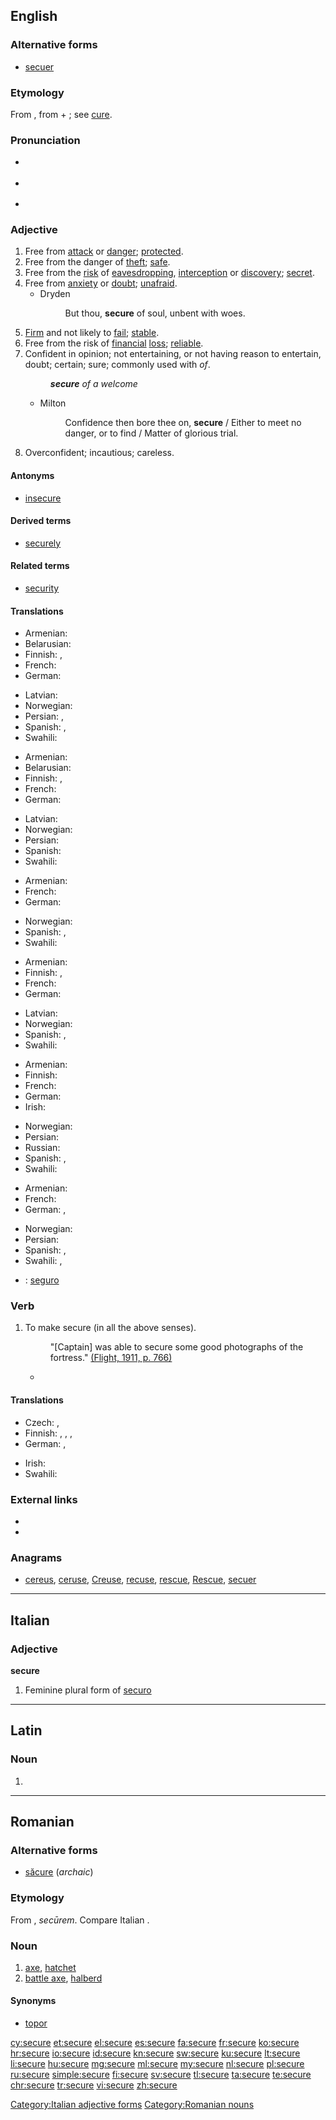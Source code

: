 ==English==
{{wikipedia|dab=Secure}}

===Alternative forms===
* [[secuer]] {{qualifier|obsolete}}

===Etymology===
From {{etyl|la|en}} {{term|securus||of persons, free from care, quiet, easy; in a bad sense, careless, reckless; of things, tranquil, also free from danger, safe, secure|lang=la}}, from {{term|se-||without|lang=la}} + {{term|cura||care|lang=la}}; see [[cure]].

===Pronunciation===
* {{a|UK}} {{IPA|/səˈkjʊə(ɹ)/|/səˈkjɔː(ɹ)/}}
* {{a|US}} {{IPA|/səˈkjɔɹ/|/səˈkjɚ/}}
* {{audio|en-us-secure.ogg|Audio (US)}}

===Adjective===
{{en-adj|er|more}}

# Free from [[attack]] or [[danger]]; [[protected]].
# Free from the danger of [[theft]]; [[safe]].
# Free from the [[risk]] of [[eavesdropping]],  [[interception]] or [[discovery]]; [[secret]].
# Free from [[anxiety]] or [[doubt]]; [[unafraid]].
#* Dryden
#*: But thou, '''secure''' of soul, unbent with woes.
# [[firm|Firm]] and not likely to [[fail]]; [[stable]].
# Free from the risk of [[financial]] [[loss]]; [[reliable]].
# Confident in opinion; not entertaining, or not having reason to entertain, doubt; certain; sure; commonly used with ''of''.
#: '''''secure''' of a welcome''
#* Milton
#*: Confidence then bore thee on, '''secure''' / Either to meet no danger, or to find / Matter of glorious trial.
# Overconfident; incautious; careless.
#: {{rfquotek|Macaulay}}

====Antonyms====
* [[insecure]]

====Derived terms====
* [[securely]]

====Related terms====
* [[security]]

====Translations====
{{trans-top|free from attack or danger; protected}}
* Armenian: {{t-|hy|անվտանգ|tr=anvtang}}
* Belarusian: {{t-|be|бяспечны|tr=bjazpjéčny|sc=Cyrl}}
* Finnish: {{t-|fi|turvassa}}, {{t+|fi|turvallinen}}
* French: {{t+|fr|sûr}}
* German: {{t+|de|sicher}}
{{trans-mid}}
* Latvian: {{t+|lv|drošs}}
* Norwegian: {{t+|no|sikker}}
* Persian: {{t+|fa|ایمن|tr=imen|sc=fa-Arab}}, {{t+|fa|امن|tr=amn|sc=fa-Arab}}
* Spanish: {{t+|es|seguro|m}}, {{t-|es|resguardado|sc=Jpan}}
* Swahili: {{t+|sw|salamu}}
{{trans-bottom}}

{{trans-top|free from the danger of theft; safe}}
* Armenian: {{t+|hy|ապահով|tr=apahov}}
* Belarusian: {{t-|be|бяспечны|tr=bjazpjéčny|sc=Cyrl}}
* Finnish: {{t+|fi|tallessa}}, {{t-|fi|turvassa}}
* French: {{t+|fr|sûr}}
* German: {{t+|de|sicher}}
{{trans-mid}}
* Latvian: {{t+|lv|drošs}}
* Norwegian: {{t+|no|sikker}}
* Persian: {{t+|fa|امن|tr=amn|sc=fa-Arab}}
* Spanish: {{t+|es|seguro}}
* Swahili: {{t+|sw|salamu}}
{{trans-bottom}}

{{trans-top|free from the risk of eavesdropping, interception or discovery; secret}}
* Armenian: {{t+|hy|ապահով|tr=apahov}}
* French: {{t+|fr|sûr}}
* German: {{t+|de|sicher}}
{{trans-mid}}
* Norwegian: {{t+|no|sikker}}
* Spanish: {{t+|es|seguro|m}}, {{t-|es|confiable}}
* Swahili: {{t+|sw|salamu}}
{{trans-bottom}}

{{trans-top|free from anxiety or doubt; unafraid}}
* Armenian: {{t+|hy|ապահով|tr=apahov}}
* Finnish: {{t+|fi|peloton}}, {{t+|fi|varma}}
* French: {{t+|fr|sûr}}
* German: {{t+|de|sicher}}
{{trans-mid}}
* Latvian: {{t+|lv|drošs}}
* Norwegian: {{t+|no|sikker}}
* Spanish: {{t+|es|seguro}}, {{t-|es|aplomado}}
* Swahili: {{t+|sw|salamu}}
{{trans-bottom}}

{{trans-top|Firm and not likely to fail; stable}}
* Armenian: {{t+|hy|ապահով|tr=apahov}}
* Finnish: {{t+|fi|vakaa}}
* French: {{t+|fr|sûr}}
* German: {{t+|de|zuverlässig}}
* Irish: {{t-|ga|diongbháilte}}
{{trans-mid}}
* Norwegian: {{t+|no|sikker}}
* Persian: {{t+|fa|مطمئن|tr=motma'en|sc=fa-Arab}}
* Russian: {{t+|ru|надёжный|tr=nadjóžnyj|sc=Cyrl}}
* Spanish: {{t+|es|seguro}}, {{t-|es|aplomado|m}}
* Swahili: {{t+|sw|salamu}}
{{trans-bottom}}

{{trans-top|Free from the risk of financial loss; reliable}}
* Armenian: {{t+|hy|ապահով|tr=apahov}}
* French: {{t+|fr|sûr}}
* German: {{t+|de|sicher}}, {{t+|de|zuverlässig}}
{{trans-mid}}
* Norwegian: {{t+|no|sikker}}
* Persian: {{t+|fa|مطمئن|tr=motma'en|sc=fa-Arab}}
* Spanish: {{t+|es|seguro|m}}, {{t-|es|confiable|m}}
* Swahili: {{t+|sw|salamu}},  {{t+|sw|salamu}}
{{trans-bottom}}

{{checktrans-top}}
* {{ttbc|es}}: [[seguro]]
{{trans-bottom}}

===Verb===
{{en-verb|secur|ing}}

# To make secure (in all the above senses).
#: "[Captain] was able to secure some good photographs of the fortress." [http://www.flightglobal.com/pdfarchive/view/1911/1911%20-%200764.html (Flight, 1911, p. 766)]
#*{{quote-book|year=1918|author={{w|W. B. Maxwell}}|chapter=3
|title=[http://openlibrary.org/works/OL1097634W The Mirror and the Lamp]
|passage=One saint's day in mid-term a certain newly appointed suffragan-bishop came to the school chapel, and there preached on “The Inner Life.”&nbsp; He at once '''secured''' attention by his informal method, and when presently the coughing of Jarvis […] interrupted the sermon, he altogether captivated his audience with a remark about cough lozenges being cheap and easily procurable.}}

====Translations====
{{trans-top|To make secure}}
* Czech: {{t-|cs|jistit}}, {{t+|cs|zajistit}}
* Finnish: {{t-|fi|turvata}}, {{t+|fi|suojata}}, {{t+|fi|varmistaa}}, {{t+|fi|kiinnittää}}
* German: {{t+|de|sichern}}, {{t+|de|absichern}}
{{trans-mid}}
* Irish: {{t-|ga|urraigh}}
* Swahili: {{t+|sw|usalamu}}
{{trans-bottom}}

===External links===
* {{R:Webster 1913}}
* {{R:Century 1911}}

===Anagrams===
* [[cereus#English|cereus]], [[ceruse#English|ceruse]], [[Creuse#English|Creuse]], [[recuse#English|recuse]], [[rescue#English|rescue]], [[Rescue#English|Rescue]], [[secuer#English|secuer]]

----

==Italian==

===Adjective===
'''secure''' {{f}}

# Feminine plural form of [[securo]]

[[Category:Italian adjective forms]]

----

==Latin==

===Noun===
{{la-noun-form|secūre}}

# {{inflection of|secūris||abl|s|lang=la}}

----

==Romanian==

===Alternative forms===
* [[săcure]] (''archaic'')

===Etymology===
From {{etyl|la|ro}} {{term|secūris|lang=la}}, ''secūrem''. Compare Italian {{term|scure|lang=it}}.

===Noun===
{{ro-noun|f|securi}}

# [[axe]], [[hatchet]]
# [[battle axe]], [[halberd]]

====Synonyms====
* [[topor]]

[[Category:Romanian nouns]]

[[cy:secure]]
[[et:secure]]
[[el:secure]]
[[es:secure]]
[[fa:secure]]
[[fr:secure]]
[[ko:secure]]
[[hr:secure]]
[[io:secure]]
[[id:secure]]
[[kn:secure]]
[[sw:secure]]
[[ku:secure]]
[[lt:secure]]
[[li:secure]]
[[hu:secure]]
[[mg:secure]]
[[ml:secure]]
[[my:secure]]
[[nl:secure]]
[[pl:secure]]
[[ru:secure]]
[[simple:secure]]
[[fi:secure]]
[[sv:secure]]
[[tl:secure]]
[[ta:secure]]
[[te:secure]]
[[chr:secure]]
[[tr:secure]]
[[vi:secure]]
[[zh:secure]]